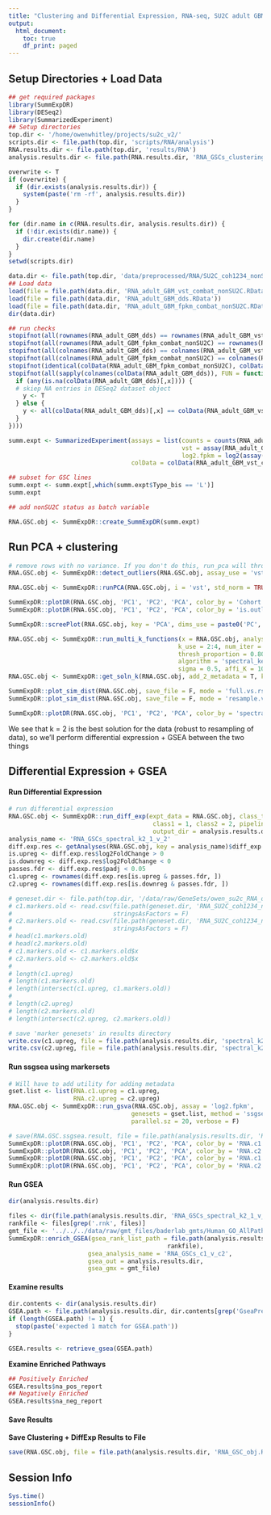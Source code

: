 ```yaml
---
title: "Clustering and Differential Expression, RNA-seq, SU2C adult GBM lines"
output:
  html_document:
    toc: true
    df_print: paged
---
```


## Setup Directories + Load Data

```r
## get required packages
library(SummExpDR)
library(DESeq2)
library(SummarizedExperiment)
## Setup directories
top.dir <- '/home/owenwhitley/projects/su2c_v2/'
scripts.dir <- file.path(top.dir, 'scripts/RNA/analysis')
RNA.results.dir <- file.path(top.dir, 'results/RNA')
analysis.results.dir <- file.path(RNA.results.dir, 'RNA_GSCs_clustering_DE')

overwrite <- T
if (overwrite) {
  if (dir.exists(analysis.results.dir)) {
    system(paste('rm -rf', analysis.results.dir))
  }
}

for (dir.name in c(RNA.results.dir, analysis.results.dir)) {
  if (!dir.exists(dir.name)) {
    dir.create(dir.name)
  }
}
setwd(scripts.dir)
```

```r
data.dir <- file.path(top.dir, 'data/preprocessed/RNA/SU2C_coh1234_nonSU2C/')
## Load data
load(file = file.path(data.dir, 'RNA_adult_GBM_vst_combat_nonSU2C.RData'))
load(file = file.path(data.dir, 'RNA_adult_GBM_dds.RData'))
load(file = file.path(data.dir, 'RNA_adult_GBM_fpkm_combat_nonSU2C.RData'))
dir(data.dir)

## run checks
stopifnot(all(rownames(RNA_adult_GBM_dds) == rownames(RNA_adult_GBM_vst_combat_nonSU2C)))
stopifnot(all(rownames(RNA_adult_GBM_fpkm_combat_nonSU2C) == rownames(RNA_adult_GBM_vst_combat_nonSU2C)))
stopifnot(all(colnames(RNA_adult_GBM_dds) == colnames(RNA_adult_GBM_vst_combat_nonSU2C)))
stopifnot(all(colnames(RNA_adult_GBM_fpkm_combat_nonSU2C) == colnames(RNA_adult_GBM_vst_combat_nonSU2C)))
stopifnot(identical(colData(RNA_adult_GBM_fpkm_combat_nonSU2C), colData(RNA_adult_GBM_vst_combat_nonSU2C)))
stopifnot(all(sapply(colnames(colData(RNA_adult_GBM_dds)), FUN = function(x) {
  if (any(is.na(colData(RNA_adult_GBM_dds)[,x]))) {
  # skiep NA entries in DESeq2 dataset object
    y <- T
  } else {
    y <- all(colData(RNA_adult_GBM_dds)[,x] == colData(RNA_adult_GBM_vst_combat_nonSU2C)[,x])
  }
})))

summ.expt <- SummarizedExperiment(assays = list(counts = counts(RNA_adult_GBM_dds),
                                                vst = assay(RNA_adult_GBM_vst_combat_nonSU2C, 1),
                                                log2.fpkm = log2(assay(RNA_adult_GBM_fpkm_combat_nonSU2C, 1))),
                                  colData = colData(RNA_adult_GBM_vst_combat_nonSU2C))

## subset for GSC lines
summ.expt <- summ.expt[,which(summ.expt$Type_bis == 'L')]
summ.expt

## add nonSU2C status as batch variable

RNA.GSC.obj <- SummExpDR::create_SummExpDR(summ.expt)

```

## Run PCA + clustering

``` r

# remove rows with no variance. If you don't do this, run_pca will throw and error from call to prcomp
RNA.GSC.obj <- SummExpDR::detect_outliers(RNA.GSC.obj, assay_use = 'vst')

RNA.GSC.obj <- SummExpDR::runPCA(RNA.GSC.obj, i = 'vst', std_norm = TRUE)

SummExpDR::plotDR(RNA.GSC.obj, 'PC1', 'PC2', 'PCA', color_by = 'Cohort', shape_by = 'Lab')
SummExpDR::plotDR(RNA.GSC.obj, 'PC1', 'PC2', 'PCA', color_by = 'is.outlier', shape_by = 'Lab')

SummExpDR::screePlot(RNA.GSC.obj, key = 'PCA', dims_use = paste0('PC', 1:20))

RNA.GSC.obj <- SummExpDR::run_multi_k_functions(x = RNA.GSC.obj, analysis_name = 'spectral', 
                                               k_use = 2:4, num_iter = 200, thresh_ARI = 0.80,
                                               thresh_proportion = 0.80, assay_use = 'vst',
                                               algorithm = 'spectral_kernlab', std_norm = T,
                                               sigma = 0.5, affi_K = 10)
RNA.GSC.obj <- SummExpDR::get_soln_k(RNA.GSC.obj, add_2_metadata = T, k = 2, pick_best_valid = F)

SummExpDR::plot_sim_dist(RNA.GSC.obj, save_file = F, mode = 'full.vs.rs', clust_analysis = 'spectral')
SummExpDR::plot_sim_dist(RNA.GSC.obj, save_file = F, mode = 'resample.vs.perm', clust_analysis = 'spectral')

SummExpDR::plotDR(RNA.GSC.obj, 'PC1', 'PC2', 'PCA', color_by = 'spectral_k2', shape_by = 'Lab')

```


We see that k = 2 is the best solution for the data (robust to resampling of data),
so we'll perform differential expression + GSEA between the two things

## Differential Expression + GSEA

#### Run Differential Expression
``` r

# run differential expression
RNA.GSC.obj <- SummExpDR::run_diff_exp(expt_data = RNA.GSC.obj, class_type_use = 'spectral_k2', covariates = c('is.nonSU2C'),
                                        class1 = 1, class2 = 2, pipeline = 'DESEQ2', write_output = T,
                                        output_dir = analysis.results.dir, prefix = 'RNA_GSCs_')
analysis_name <- 'RNA_GSCs_spectral_k2_1_v_2'
diff.exp.res <- getAnalyses(RNA.GSC.obj, key = analysis_name)$diff_exp
is.upreg <- diff.exp.res$log2FoldChange > 0
is.downreg <- diff.exp.res$log2FoldChange < 0
passes.fdr <- diff.exp.res$padj < 0.05
c1.upreg <- rownames(diff.exp.res[is.upreg & passes.fdr, ])
c2.upreg <- rownames(diff.exp.res[is.downreg & passes.fdr, ])

# geneset.dir <- file.path(top.dir, '/data/raw/GeneSets/owen_su2c_RNA_oct_2018/')
# c1.markers.old <- read.csv(file.path(geneset.dir, 'RNA_SU2C_coh1234_nonSU2C_GSC_combat_nonSU2C_upreg_markers_k2_clust1.csv'),
#                            stringsAsFactors = F)
# c2.markers.old <- read.csv(file.path(geneset.dir, 'RNA_SU2C_coh1234_nonSU2C_GSC_combat_nonSU2C_upreg_markers_k2_clust2.csv'),
#                            stringsAsFactors = F)
# head(c1.markers.old)
# head(c2.markers.old)
# c1.markers.old <- c1.markers.old$x
# c2.markers.old <- c2.markers.old$x
# 
# length(c1.upreg)
# length(c1.markers.old)
# length(intersect(c1.upreg, c1.markers.old))
# 
# length(c2.upreg)
# length(c2.markers.old)
# length(intersect(c2.upreg, c2.markers.old))

# save 'marker genesets' in results directory
write.csv(c1.upreg, file = file.path(analysis.results.dir, 'spectral_k2_c1_upreg_FDR_0_05.csv'), quote = F, row.names = F)
write.csv(c2.upreg, file = file.path(analysis.results.dir, 'spectral_k2_c2_upreg_FDR_0_05.csv'), quote = F, row.names = F)

```


#### Run ssgsea using markersets
``` r
# Will have to add utility for adding metadata
gset.list <- list(RNA.c1.upreg = c1.upreg,
                  RNA.c2.upreg = c2.upreg)
RNA.GSC.obj <- SummExpDR::run_gsva(RNA.GSC.obj, assay = 'log2.fpkm',
                                  genesets = gset.list, method = 'ssgsea',
                                  parallel.sz = 20, verbose = F)

# save(RNA.GSC.ssgsea.result, file = file.path(analysis.results.dir, 'RNA_GSC_ssgsea_result.RData'))
SummExpDR::plotDR(RNA.GSC.obj, 'PC1', 'PC2', 'PCA', color_by = 'RNA.c1.upreg', shape_by = 'spectral_k2')
SummExpDR::plotDR(RNA.GSC.obj, 'PC1', 'PC2', 'PCA', color_by = 'RNA.c2.upreg', shape_by = 'spectral_k2')
SummExpDR::plotDR(RNA.GSC.obj, 'PC1', 'PC2', 'PCA', color_by = 'RNA.c1.upreg', shape_by = 'Lab')
SummExpDR::plotDR(RNA.GSC.obj, 'PC1', 'PC2', 'PCA', color_by = 'RNA.c2.upreg', shape_by = 'Lab')
```

#### Run GSEA
``` r
dir(analysis.results.dir)

files <- dir(file.path(analysis.results.dir, 'RNA_GSCs_spectral_k2_1_v_2'))
rankfile <- files[grep('.rnk', files)]
gmt_file <- '../../../data/raw/gmt_files/baderlab_gmts/Human_GO_AllPathways_no_GO_iea_April_01_2018_symbol.gmt'
SummExpDR::enrich_GSEA(gsea_rank_list_path = file.path(analysis.results.dir, 'RNA_GSCs_spectral_k2_1_v_2',
                                            rankfile),
                      gsea_analysis_name = 'RNA_GSCs_c1_v_c2',
                      gsea_out = analysis.results.dir,
                      gsea_gmx = gmt_file)

```

#### Examine results 

``` r
dir.contents <- dir(analysis.results.dir)
GSEA.path <- file.path(analysis.results.dir, dir.contents[grep('GseaPreranked', dir.contents, ignore.case = T)])
if (length(GSEA.path) != 1) {
  stop(paste('expected 1 match for GSEA.path'))
}

GSEA.results <- retrieve_gsea(GSEA.path)
```

__Examine Enriched Pathways__
``` r
## Positively Enriched
GSEA.results$na_pos_report
## Negatively Enriched
GSEA.results$na_neg_report
```

#### Save Results
__Save Clustering + DiffExp Results to File__
``` r
save(RNA.GSC.obj, file = file.path(analysis.results.dir, 'RNA_GSC_obj.RData'))
```

## Session Info

``` r
Sys.time()
sessionInfo()
```
